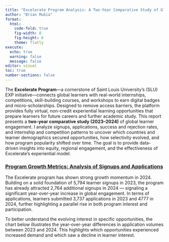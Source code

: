 ```yaml
---
title: "Excelerate Program Analysis: A Two-Year Comparative Study of Global Learner Engagement and Outcomes (2023-2024)"
author: "Brian Mubia"
format:
  html:
    code-fold: true
    fig-width: 8
    fig-height: 6
    theme: flatly
execute:
  echo: true
  warning: false
  message: false
editor: visual
toc: true
number-sections: false
---
```


The **Excelerate Program**—a cornerstone of Saint Louis University’s (SLU) EXP initiative—connects global learners with real-world internships, competitions, skill-building courses, and workshops to earn digital badges and micro-scholarships. Designed to remove access barriers, the platform provides fully virtual, non-credit experiential learning opportunities that prepare learners for future careers and further academic study. This report presents a **two-year comparative study (2023–2024)** of global learner engagement. I analyze signups, applications, success and rejection rates, and internship and competition patterns to uncover which countries and learner demographics secured opportunities, how selectivity evolved, and how program popularity shifted over time. The goal is to provide data-driven insights into equity, regional engagement, and the effectiveness of Excelerate’s experiential model.

### [**Program Growth Metrics: Analysis of Signups and Applications**]{.underline}

The Excelerate program has shown strong growth momentum in 2024. Building on a solid foundation of 5,794 learner signups in 2023, the program has already attracted 2,764 additional signups in 2024 — signaling a significant year-over-year increase in global engagement. In terms of applications, learners submitted 3,737 applications in 2023 and 4777 in 2024, further highlighting a parallel rise in both program interest and participation.

To better understand the evolving interest in specific opportunities, the chart below illustrates the year-over-year differences in application volumes between 2023 and 2024. This highlights which opportunities experienced increased demand and which saw a decline in learner interest.